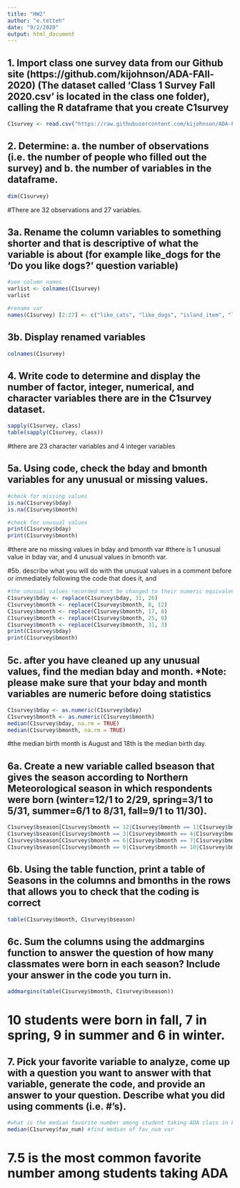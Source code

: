 ```yaml
---
title: "HW2"
author: "e.tetteh"
date: "9/2/2020"
output: html_document
---
```


## 1.  Import class one survey data from our Github site (https://github.com/kijohnson/ADA-FAll-2020) (The dataset called ‘Class 1 Survey Fall 2020.csv’ is located in the class one folder), calling the R dataframe that you create C1survey
```r
C1survey <- read.csv("https://raw.githubusercontent.com/kijohnson/ADA-FAll-2020/master/Class%20One/Class%201%20Survey%20Fall%202020.csv") 
```

## 2. Determine: a. the number of observations (i.e. the number of people who filled out the survey) and b. the number of variables in the dataframe.
```r
dim(C1survey)
```
#There are 32 observations and 27 variables.


## 3a. Rename the column variables to something shorter and that is descriptive of what the variable is about (for example like_dogs for the ‘Do you like dogs?’ question variable) 
```r
#see column names
varlist <- colnames(C1survey)
varlist

#rename var
names(C1survey) [2:27] <- c("like_cats", "like_dogs", "island_item", "life_slogan", "fav_weekday", "lark_owl", "fav_food", "fav_drink", "fav_season", "fav_month", "hobby", "degree", "speclzn", "stat_soft", "R_lvl", "cod_lvl", "cod_length", "three_aims", "pubh_intr", "fav_num", "bday", "bmonth", "hm_ctry", "hm_state", "hm_city", "lvl_edu" )
```

## 3b. Display renamed variables
```r
colnames(C1survey)
```


## 4. Write code to determine and display the number of factor, integer, numerical, and character variables there are in the C1survey dataset.
```r
sapply(C1survey, class)
table(sapply(C1survey, class))
```
#there are 23 character variables and 4 integer variables


## 5a. Using code, check the bday and bmonth variables for any unusual or missing values.
```r
#check for missing values
is.na(C1survey$bday)
is.na(C1survey$bmonth)

#check for unusual values
print(C1survey$bday)
print(C1survey$bmonth)
```
#there are no missing values in bday and bmonth var
#there is 1 unusual value in bday var, and 4 unusual values in bmonth var.

#5b. describe what you will do with the unusual values in a comment before or immediately following the code that does it, and 
```r
#the unusual values recorded must be changed to their numeric equivalent (eg. 3 <- march)
C1survey$bday <- replace(C1survey$bday, 31, 26)
C1survey$bmonth <- replace(C1survey$bmonth, 8, 12)
C1survey$bmonth <- replace(C1survey$bmonth, 17, 8)
C1survey$bmonth <- replace(C1survey$bmonth, 25, 8)
C1survey$bmonth <- replace(C1survey$bmonth, 31, 3)
print(C1survey$bday)
print(C1survey$bmonth)
```

## 5c. after you have cleaned up any unusual values, find the median bday and month. *Note: please make sure that your bday and month variables are numeric before doing statistics
```r
C1survey$bday <- as.numeric(C1survey$bday)
C1survey$bmonth <- as.numeric(C1survey$bmonth)
median(C1survey$bday, na.rm = TRUE)
median(C1survey$bmonth, na.rm = TRUE)
```
#the median birth month is August and 18th is the median birth day.


## 6a. Create a new variable called bseason that gives the season according to Northern Meteorological season in which respondents were born (winter=12/1 to 2/29, spring=3/1 to 5/31, summer=6/1 to 8/31, fall=9/1 to 11/30).
```r
C1survey$bseason[C1survey$bmonth == 12|C1survey$bmonth == 1|C1survey$bmonth == 2] = "winter"
C1survey$bseason[C1survey$bmonth == 3|C1survey$bmonth == 4|C1survey$bmonth == 5] = "spring"
C1survey$bseason[C1survey$bmonth == 6|C1survey$bmonth == 7|C1survey$bmonth == 8] = "summer"
C1survey$bseason[C1survey$bmonth == 9|C1survey$bmonth == 10|C1survey$bmonth == 11] = "fall"
```

## 6b.  Using the table function, print a table of Seasons in the columns and bmonths in the rows that allows you to check that the coding is correct 
```r
table(C1survey$bmonth, C1survey$bseason)
```

## 6c. Sum the columns using the addmargins function to answer the question of how many classmates were born in each season? Include your answer in the code you turn in.
```r
addmargins(table(C1survey$bmonth, C1survey$bseason))
```
# 10 students were born in fall, 7 in spring, 9 in summer and 6 in winter.


## 7. Pick your favorite variable to analyze, come up with a question you want to answer with that variable, generate the code, and provide an answer to your question. Describe what you did using comments (i.e. #’s).
```r
#what is the median favorite number among student taking ADA class in Fall2020
median(C1survey$fav_num) #find median of fav_num var
```
# 7.5 is the most common favorite number among students taking ADA
